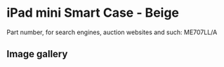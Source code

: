 # iPad mini Smart Case - Beige

Part number, for search engines, auction websites and such: ME707LL/A

## Image gallery

<div style={{ width: "768px" }}>
  <GalleryComponent
    images={[
      {
        original: "/everysource/ME707",
        thumbnail: "/everypreview/ME707",
      },
      {
        original: "/everysource/ME707_AV1_SILVER",
        thumbnail: "/everypreview/ME707_AV1_SILVER",
      },
      {
        original: "/everysource/ME707_AV1_SPACE_GRAY",
        thumbnail: "/everypreview/ME707_AV1_SPACE_GRAY",
      },
      {
        original: "/everysource/ME707_AV3",
        thumbnail: "/everypreview/ME707_AV3",
      },
      {
        original: "/everysource/ME707_AV4",
        thumbnail: "/everypreview/ME707_AV4",
      },
      {
        original: "/everysource/ME707_AV5",
        thumbnail: "/everypreview/ME707_AV5",
      },
      {
        original: "/everysource/ME707_AV6",
        thumbnail: "/everypreview/ME707_AV6",
      }
    ]}
  />
</div>